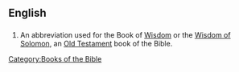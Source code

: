 ==English==

==={{abbreviation}}===
{{infl|en|abbreviation}}

# {{biblical}} An abbreviation used for the Book of [[Wisdom]] or the [[Wisdom of Solomon]], an [[Old Testament]] book of the Bible. 

[[Category:Books of the Bible]]
